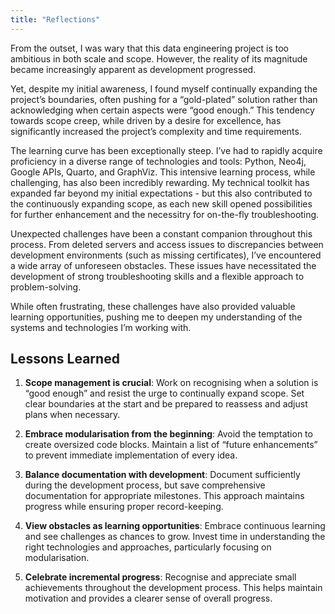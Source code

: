 ```yaml
---
title: "Reflections"
---
```


From the outset, I was wary that this data engineering project is too ambitious in both scale and scope.  However, the reality of its magnitude became increasingly apparent as development progressed. 

Yet, despite my initial awareness, I found myself continually expanding the project's boundaries, often pushing for a "gold-plated" solution rather than acknowledging when certain aspects were "good enough." This tendency towards scope creep, while driven by a desire for excellence, has significantly increased the project's complexity and time requirements.

The learning curve has been exceptionally steep. I've had to rapidly acquire proficiency in a diverse range of technologies and tools: Python, Neo4j, Google APIs, Quarto, and GraphViz. This intensive learning process, while challenging, has also been incredibly rewarding.  My technical toolkit has expanded far beyond my initial expectations - but this also contributed to the continuously expanding scope, as each new skill opened possibilities for further enhancement and the necessitry for on-the-fly troubleshooting. 

Unexpected challenges have been a constant companion throughout this process. From deleted servers and access issues to discrepancies between development environments (such as missing certificates), I've encountered a wide array of unforeseen obstacles. These issues have necessitated the development of strong troubleshooting skills and a flexible approach to problem-solving. 

While often frustrating, these challenges have also provided valuable learning opportunities, pushing me to deepen my understanding of the systems and technologies I'm working with.

## Lessons Learned

1. **Scope management is crucial**: Work on recognising when a solution is "good enough" and resist the urge to continually expand scope. Set clear boundaries at the start and be prepared to reassess and adjust plans when necessary.

2. **Embrace modularisation from the beginning**: Avoid the temptation to create oversized code blocks. Maintain a list of "future enhancements" to prevent immediate implementation of every idea.

3. **Balance documentation with development**: Document sufficiently during the development process, but save comprehensive documentation for appropriate milestones. This approach maintains progress while ensuring proper record-keeping.

4. **View obstacles as learning opportunities**: Embrace continuous learning and see challenges as chances to grow. Invest time in understanding the right technologies and approaches, particularly focusing on modularisation.

5. **Celebrate incremental progress**: Recognise and appreciate small achievements throughout the development process. This helps maintain motivation and provides a clearer sense of overall progress.